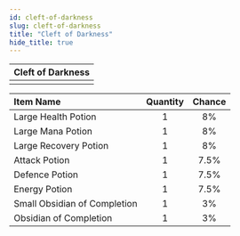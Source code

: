 ```yaml
---
id: cleft-of-darkness
slug: cleft-of-darkness
title: "Cleft of Darkness"
hide_title: true
---
```



| Cleft of Darkness |
| :------------: |
| <MapIcon iconId="138"/> |

|Item Name|Quantity|Chance|
|:--|:-:|:-:|
| <ItemIcon iconId="1004" height="32" /> Large Health Potion|1|8%|
| <ItemIcon iconId="1007" height="32" /> Large Mana Potion|1|8%|
| <ItemIcon iconId="1010" height="32" /> Large Recovery Potion|1|8%|
| <ItemIcon iconId="1246" height="32" /> Attack Potion|1|7.5%|
| <ItemIcon iconId="1247" height="32" /> Defence Potion|1|7.5%|
| <ItemIcon iconId="1248" height="32" /> Energy Potion|1|7.5%|
| <ItemIcon iconId="2602" height="32" /> Small Obsidian of Completion|1|3%|
| <ItemIcon iconId="2598" height="32" /> Obsidian of Completion|1|3%|

